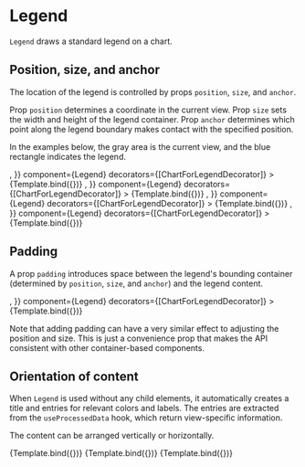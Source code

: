 
# Legend

<Meta title="Core/Components/Legend" />

`Legend` draws a standard legend on a chart.

<ArgsTable of={Legend} />

## Position, size, and anchor

The location of the legend is controlled by props `position`, `size`, and `anchor`.

Prop `position` determines a coordinate in the current view. Prop `size` sets the width and height of the legend container. Prop `anchor` determines which point along the legend boundary makes contact with the specified position.

In the examples below, the gray area is the current view, and the blue rectangle indicates the legend.

<Canvas>
    <Story
        name="right, anchored middle-left"
        args={{
            position: [240, 70],
            size: [60, 80],
            units: 'absolute',
            anchor: [0, 0.5],
            children: <Surface style={{ fill: '#aabbee' }} />,
        }}
        component={Legend}
        decorators={[ChartForLegendDecorator]}
    >
        {Template.bind({})}
    </Story>
    <Story
        name="bottom-right, anchored bottom-left"
        args={{
            position: [240, 140],
            size: [60, 80],
            units: 'absolute',
            anchor: [0, 1],
            children: <Surface style={{ fill: '#aabbee' }} />,
        }}
        component={Legend}
        decorators={[ChartForLegendDecorator]}
    >
        {Template.bind({})}
    </Story>
    <Story
        name="bottom-right, anchored bottom-right"
        args={{
            position: [240, 140],
            size: [60, 80],
            units: 'absolute',
            anchor: [1, 1],
            children: <Surface style={{ fill: '#aabbee' }} />,
        }}
        component={Legend}
        decorators={[ChartForLegendDecorator]}
    >
        {Template.bind({})}
    </Story>
    <Story
        name="bottom, anchored top"
        args={{
            position: [120, 140],
            size: [140, 60],
            units: 'absolute',
            anchor: [0.5, 0],
            children: <Surface style={{ fill: '#aabbee' }} />,
        }}
        component={Legend}
        decorators={[ChartForLegendDecorator]}
    >
        {Template.bind({})}
    </Story>
</Canvas>

## Padding

A prop `padding` introduces space between the legend's bounding container (determined by `position`, `size`, and `anchor`) and the legend content.

<Canvas>
    <Story
        name="right, with padding"
        args={{
            position: [240, 70],
            size: [60, 80],
            units: 'absolute',
            anchor: [0, 0.5],
            padding: [0, 12, 0, 12],
            children: <Surface style={{ fill: '#aabbee' }} />,
        }}
        component={Legend}
        decorators={[ChartForLegendDecorator]}
    >
        {Template.bind({})}
    </Story>
</Canvas>

Note that adding padding can have a very similar effect to adjusting the position and size. This is just a convenience prop that makes the API consistent with other container-based components.

## Orientation of content

When `Legend` is used without any child elements, it automatically creates a title and entries for relevant colors and labels. The entries are extracted from the `useProcessedData` hook, which return view-specific information.

The content can be arranged vertically or horizontally.

<Canvas>
    <Story
        name="automatic content, vertical"
        args={{
            position: [240, 0],
            size: [60, 80],
            units: 'absolute',
            anchor: [0, 0],
            padding: [0, 8, 0, 8],
            itemSize: [80, 24],
            itemPadding: [2, 2, 2, 2],
            title: 'Legend title',
        }}
        component={Legend}
        decorators={[ChartForLegend2Decorator]}
    >
        {Template.bind({})}
    </Story>
    <Story
        name="automatic content, horizontal 1"
        args={{
            position: [0, 0],
            size: [240, 70],
            units: 'absolute',
            anchor: [0, 1],
            padding: [6, 0, 6, 0],
            itemSize: [80, 24],
            firstOffset: [-80, 24],
            itemPadding: [2, 2, 2, 2],
            horizontal: true,
            title: 'Legend title',
        }}
        component={Legend}
        decorators={[ChartForLegend2Decorator]}
    >
        {Template.bind({})}
    </Story>
    <Story
        name="automatic content, horizontal 2"
        args={{
            position: [0, 140],
            size: [240, 60],
            units: 'absolute',
            anchor: [0, 0],
            padding: [16, 0, 0, 0],
            itemSize: [70, 20],
            itemPadding: [2, 2, 2, 2],
            firstOffset: [0, 0],
            horizontal: true,
            title: 'Legend: ',
        }}
        component={Legend}
        decorators={[ChartForLegend2Decorator]}
    >
        {Template.bind({})}
    </Story>
</Canvas>

